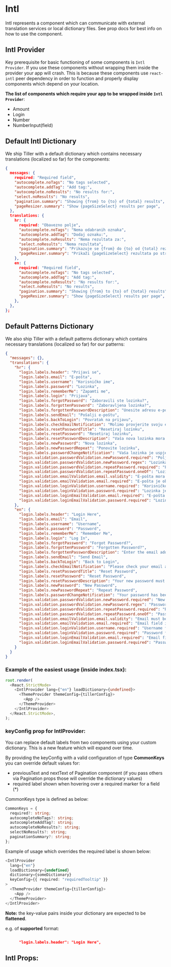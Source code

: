 

# Intl

Intl represents a component which can communicate with external translation services or
local dictionary files. See prop docs for best info on how to use the component.

## Intl Provider

Key prerequisite for basic functioning of some components is `Intl Provider`.
If you use these components without wrapping them inside the provider your app will crash.
This is because these components use `react-intl` peer dependency in order to function and properly
display components which depend on your location.

**The list of components which require your app to be wrapped inside `Intl Provider`**:

- Amount
- Login
- Number
- NumberInput(field)

## Default Intl Dictionary

We ship Tiller with a default dictionary which contains necessary translations (localized so far) for the components:

```json
{
  messages: {
    required: "Required field",
    "autocomplete.noTags": "No tags selected",
    "autocomplete.addTag": "Add tag:",
    "autocomplete.noResults": "No results for:",
    "select.noResults": "No results",
    "pagination.summary": "Showing {from} to {to} of {total} results",
    "pageResizer.summary": "Show {pageSizeSelect} results per page",
  },
  translations: {
    hr: {
      required: "Obavezno polje",
      "autocomplete.noTags": "Nema odabranih oznaka",
      "autocomplete.addTag": "Dodaj oznaku:",
      "autocomplete.noResults": "Nema rezultata za:",
      "select.noResults": "Nema rezultata",
      "pagination.summary": "Prikazuje se {from} do {to} od {total} rezultata",
      "pageResizer.summary": "Prikaži {pageSizeSelect} rezultata po stranici",
    },
    en: {
      required: "Required field",
      "autocomplete.noTags": "No tags selected",
      "autocomplete.addTag": "Add tag:",
      "autocomplete.noResults": "No results for:",
      "select.noResults": "No results",
      "pagination.summary": "Showing {from} to {to} of {total} results",
      "pageResizer.summary": "Show {pageSizeSelect} results per page",
    },
  },
};
```

## Default Patterns Dictionary

We also ship Tiller with a default patterns dictionary which contains necessary translations (localized so far) for our patterns:

```json
{
  "messages": {},
  "translations": {
    "hr": {
      "login.labels.header": "Prijavi se",
      "login.labels.email": "E-pošta",
      "login.labels.username": "Korisničko ime",
      "login.labels.password": "Lozinka",
      "login.labels.rememberMe": "Zapamti me",
      "login.labels.login": "Prijava",
      "login.labels.forgotPassword": "Zaboravili ste lozinku?",
      "login.labels.forgottenPassword": "Zaboravljena lozinka?",
      "login.labels.forgottenPasswordDescription": "Unesite adresu e-pošte povezanu s vašim računom i poslat ćemo vam poveznicu za resetiranje lozinke.",
      "login.labels.sendEmail": "Pošalji e-poštu",
      "login.labels.backToLogin": "Povratak na prijavu",
      "login.labels.checkEmailNotification": "Molimo provjerite svoju e-poštu i kliknite na ponuđenu poveznicu za resetiranje lozinke.",
      "login.labels.resetPasswordTitle": "Resetiraj lozinku",
      "login.labels.resetPassword": "Resetiraj lozinku",
      "login.labels.resetPasswordDescription": "Vaša nova lozinka mora se razlikovati od prethodno korištenih lozinki. Lozinka mora sadržavati najmanje 8 znakova, jedno veliko slovo, jedan broj i jedan poseban znak.",
      "login.labels.newPassword": "Nova lozinka",
      "login.labels.newPasswordRepeat": "Ponovite lozinku",
      "login.labels.passwordChangeNotification": "Vaša lozinka je uspješno promijenjena.",
      "login.validation.passwordValidation.newPassword.required": "Polje unosa nove lozinke je obavezno.",
      "login.validation.passwordValidation.newPassword.regex": "Lozinka mora sadržavati najmanje 8 znakova, jedno veliko slovo, jedan broj i jedan poseban znak.",
      "login.validation.passwordValidation.repeatPassword.required": "Polje ponavljanja zaporke je obavezno.",
      "login.validation.passwordValidation.repeatPassword.oneOf": "Lozinke moraju biti jednake.",
      "login.validation.emailValidation.email.validity": "E-pošta mora biti valjana.",
      "login.validation.emailValidation.email.required": "E-pošta je obavezno polje.",
      "login.validation.loginValidation.username.required": "Korisničko ime je obavezno polje.",
      "login.validation.loginValidation.password.required": "Lozinka je obavezno polje.",
      "login.validation.loginEmailValidation.email.required": "E-pošta je obavezno polje.",
      "login.validation.loginEmailValidation.password.required": "Lozinka je obavezno polje."
    },
    "en": {
      "login.labels.header": "Login Here",
      "login.labels.email": "Email",
      "login.labels.username": "Username",
      "login.labels.password": "Password",
      "login.labels.rememberMe": "Remember Me",
      "login.labels.login": "Log In",
      "login.labels.forgotPassword": "Forgot Password?",
      "login.labels.forgottenPassword": "Forgotten Password?",
      "login.labels.forgottenPasswordDescription": "Enter the email address associated with your account and we will send you a link to reset your password.",
      "login.labels.sendEmail": "Send Email",
      "login.labels.backToLogin": "Back to Login",
      "login.labels.checkEmailNotification": "Please check your email and click on the provided link to reset your password.",
      "login.labels.resetPasswordTitle": "Reset Password",
      "login.labels.resetPassword": "Reset Password",
      "login.labels.resetPasswordDescription": "Your new password must be different from previous used passwords. Password must contain at least 8 characters, one uppercase, one number and one special character.",
      "login.labels.newPassword": "New Password",
      "login.labels.newPasswordRepeat": "Repeat Password",
      "login.labels.passwordChangeNotification": "Your password has been successfully changed.",
      "login.validation.passwordValidation.newPassword.required": "New Password field is required.",
      "login.validation.passwordValidation.newPassword.regex": "Password must contain at least 8 characters, one upppercase, one number and one special character.",
      "login.validation.passwordValidation.repeatPassword.required": "Repeat Password field is required.",
      "login.validation.passwordValidation.repeatPassword.oneOf": "Passwords must match.",
      "login.validation.emailValidation.email.validity": "Email must be valid.",
      "login.validation.emailValidation.email.required": "Email field is required.",
      "login.validation.loginValidation.username.required": "Username field is required.",
      "login.validation.loginValidation.password.required": "Password field is required.",
      "login.validation.loginEmailValidation.email.required": "Email field is required.",
      "login.validation.loginEmailValidation.password.required": "Password field is required."
    }
  }
}
```

### Example of the easiest usage (inside index.tsx):

```ts
root.render(
  <React.StrictMode>
    <IntlProvider lang={"en"} loadDictionary={undefined}>
      <ThemeProvider themeConfig={tillerConfig}>
        <App />
      </ThemeProvider>
    </IntlProvider>
  </React.StrictMode>,
);
```

### keyConfig prop for IntlProvider:

You can replace default labels from two components using your custom dictionary. This is a new feature which will expand
over time.

By providing the keyConfig with a valid configuration of type **CommonKeys** you can override default values for:

- previousText and nextText of Pagination component (if you pass others via Pagination props those will override the dictionary values)
- required label shown when hovering over a required marker for a field (\*)

CommonKeys type is defined as below:

```ts
CommonKeys = {
  required?: string;
  autocompleteNoTags?: string;
  autocompleteAddTag?: string;
  autocompleteNoResults?: string;
  selectNoResults?: string;
  paginationSummary?: string;
};
```

Example of usage which overrides the required label is shown below:

```ts
<IntlProvider
  lang={"en"}
  loadDictionary={undefined}
  dictionary={someDictionary}
  keyConfig={{ required: "requiredTooltip" }}
>
  <ThemeProvider themeConfig={tillerConfig}>
    <App />
  </ThemeProvider>
</IntlProvider>
```

**Note:** the key-value pairs inside your dictionary are expected to be **flattened**.

e.g. of **supported** format:

```json

      "login.labels.header": "Login Here",
```

<Stories includePrimary={true} />

## Intl Props:

<ArgsTable of={Intl} />
